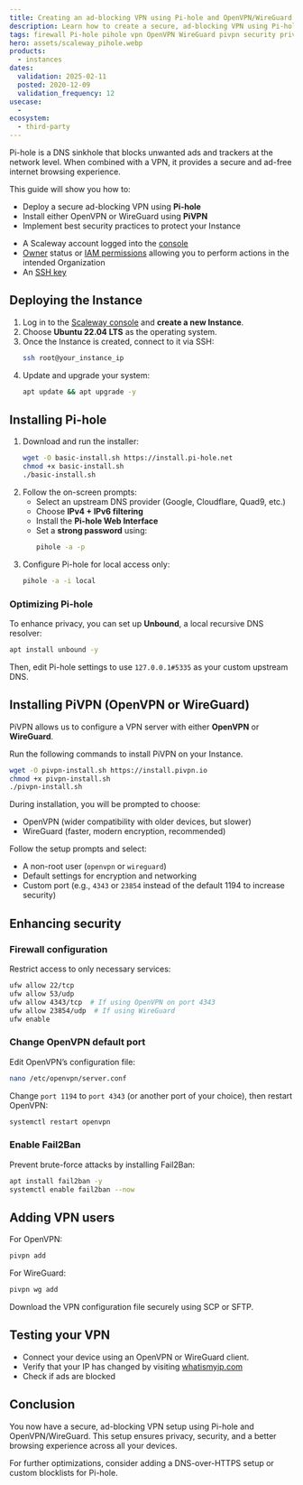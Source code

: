 ```yaml
---
title: Creating an ad-blocking VPN using Pi-hole and OpenVPN/WireGuard
description: Learn how to create a secure, ad-blocking VPN using Pi-hole and OpenVPN or WireGuard on a Scaleway Instance. Follow our step-by-step guide for an effective Pi-hole VPN setup.
tags: firewall Pi-hole pihole vpn OpenVPN WireGuard pivpn security privacy
hero: assets/scaleway_pihole.webp
products:
  - instances
dates:
  validation: 2025-02-11
  posted: 2020-12-09
  validation_frequency: 12
usecase:
  -
ecosystem:
  - third-party
---
```



Pi-hole is a DNS sinkhole that blocks unwanted ads and trackers at the network level. When combined with a VPN, it provides a secure and ad-free internet browsing experience.

This guide will show you how to:
- Deploy a secure ad-blocking VPN using **Pi-hole**
- Install either OpenVPN or WireGuard using **PiVPN**
- Implement best security practices to protect your Instance

<Requirements />

- A Scaleway account logged into the [console](https://console.scaleway.com)
- [Owner](/iam/concepts/#owner) status or [IAM permissions](/iam/concepts/#permission) allowing you to perform actions in the intended Organization
- An [SSH key](/organizations-and-projects/how-to/create-ssh-key/)

## Deploying the Instance

1. Log in to the [Scaleway console](https://console.scaleway.com) and **create a new Instance**.
2. Choose **Ubuntu 22.04 LTS** as the operating system.
3. Once the Instance is created, connect to it via SSH:
   ```sh
   ssh root@your_instance_ip
   ```
4. Update and upgrade your system:
   ```sh
   apt update && apt upgrade -y
   ```

## Installing Pi-hole

1. Download and run the installer:
   ```sh
   wget -O basic-install.sh https://install.pi-hole.net
   chmod +x basic-install.sh
   ./basic-install.sh
   ```
2. Follow the on-screen prompts:
   - Select an upstream DNS provider (Google, Cloudflare, Quad9, etc.)
   - Choose **IPv4 + IPv6 filtering**
   - Install the **Pi-hole Web Interface**
   - Set a **strong password** using:
     ```sh
     pihole -a -p
     ```
3. Configure Pi-hole for local access only:
   ```sh
   pihole -a -i local
   ```

### Optimizing Pi-hole
To enhance privacy, you can set up **Unbound**, a local recursive DNS resolver:
```sh
apt install unbound -y
```
Then, edit Pi-hole settings to use `127.0.0.1#5335` as your custom upstream DNS.

## Installing PiVPN (OpenVPN or WireGuard)
PiVPN allows us to configure a VPN server with either **OpenVPN** or **WireGuard**.

Run the following commands to install PiVPN on your Instance.
```sh
wget -O pivpn-install.sh https://install.pivpn.io
chmod +x pivpn-install.sh
./pivpn-install.sh
```

During installation, you will be prompted to choose:
- OpenVPN (wider compatibility with older devices, but slower)
- WireGuard (faster, modern encryption, recommended)

Follow the setup prompts and select:
- A non-root user (`openvpn` or `wireguard`)
- Default settings for encryption and networking
- Custom port (e.g., `4343` or `23854` instead of the default 1194 to increase security)

## Enhancing security

### Firewall configuration
Restrict access to only necessary services:
```sh
ufw allow 22/tcp
ufw allow 53/udp
ufw allow 4343/tcp  # If using OpenVPN on port 4343
ufw allow 23854/udp  # If using WireGuard
ufw enable
```

### Change OpenVPN default port
Edit OpenVPN’s configuration file:
```sh
nano /etc/openvpn/server.conf
```
Change `port 1194` to `port 4343` (or another port of your choice), then restart OpenVPN:
```sh
systemctl restart openvpn
```

### Enable Fail2Ban
Prevent brute-force attacks by installing Fail2Ban:
```sh
apt install fail2ban -y
systemctl enable fail2ban --now
```

## Adding VPN users
For OpenVPN:
```sh
pivpn add
```
For WireGuard:
```sh
pivpn wg add
```
Download the VPN configuration file securely using SCP or SFTP.

## Testing your VPN
- Connect your device using an OpenVPN or WireGuard client.
- Verify that your IP has changed by visiting [whatismyip.com](https://www.whatismyip.com/)
- Check if ads are blocked

## Conclusion
You now have a secure, ad-blocking VPN setup using Pi-hole and OpenVPN/WireGuard. This setup ensures privacy, security, and a better browsing experience across all your devices.

For further optimizations, consider adding a DNS-over-HTTPS setup or custom blocklists for Pi-hole.

